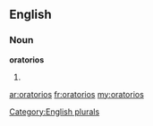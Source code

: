==English==

===Noun===
'''oratorios'''

# {{plural of|[[oratorio]]}}

[[Category:English plurals]]

[[ar:oratorios]]
[[fr:oratorios]]
[[my:oratorios]]